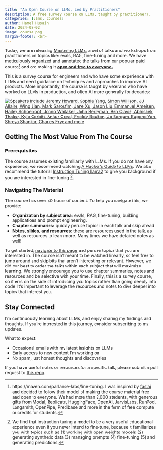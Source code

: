 ```yaml
---
title: "An Open Course on LLMs, Led by Practitioners"
description: A free survey course on LLMs, taught by practitioners.
categories: [llms, courses]
author: Hamel Husain
date: 2024-08-02
image: course.png
margin-footer: <br>
---
```


Today, we are releasing [Mastering LLMs](https://parlance-labs.com/education/), a set of talks and workshops from practitioners on topics like: evals, RAG, fine-tuning and more.  We have meticulously organized and annotated the talks from our popular paid course[^1] and are making it <ins>**open and free to everyone.**</ins>

This is a survey course for engineers and who have some experience with LLMs and need guidance on techniques and approaches to improve AI products.  More importantly, the course is taught by veterans who have worked on LLMs in production, and often AI more generally for decades:

[![_Speakers include Jeremy Howard, Sophia Yang, Simon Willison, JJ Allaire, Wing Lian, Mark Saroufim, Jane Xu, Jason Liu, Emmanuel Ameisen, Hailey Schoelkopf, Johno Whitaker, John Berryman, Ben Clavié, Abhishek Thakur, Kyle Corbitt, Ankur Goyal, Freddy Boulton, Jo Bergum, Eugene Yan, Shreya Shankar, Charles Frye and more_](course.png)](https://parlance-labs.com/education/){target="_blank"}

## Getting The Most Value From The Course

### Prerequisites

The course assumes existing familiarity with LLMs.  If you do not have any experience, we recommend watching [A Hacker’s Guide to LLMs](https://www.youtube.com/watch?v=jkrNMKz9pWU).  We also recommend the tutorial [Instruction Tuning llama2](https://www.philschmid.de/instruction-tune-llama-2) to give you background if you are interested in fine-tuning [^2].

### Navigating The Material

The course has over 40 hours of content.  To help you navigate this, we provide:

- **Organization by subject area**: evals, RAG, fine-tuning, building applications and prompt engineering.
- **Chapter summaries:** quickly peruse topics in each talk and skip ahead
- **Notes, slides, and resources**: these are resources used in the talk, as well as resources to learn more.  Many times we have detailed notes as well!

To get started, [navigate to this page](https://parlance-labs.com/education) and peruse topics that you are interested in.  The course isn't meant to be watched linearly, so feel free to jump around and skip bits that aren't interesting or relevant.  However, we did our best to order the talks within each subject that will maximize learning.  We strongly encourage you to use chapter summaries, notes and resources and be selective with your time. Finally, this is a survey course, so it errs on the side of introducing you topics rather than going deeply into code. It's important to leverage the resources and notes to dive deeper into topics that interest you.

## Stay Connected

I'm continuously learning about LLMs, and enjoy sharing my findings and thoughts. If you're interested in this journey, consider subscribing to my updates.

What to expect:

- Occasional emails with my latest insights on LLMs
- Early access to new content I'm working on
- No spam, just honest thoughts and discoveries

<script async data-uid="6379a28bdb" src="https://hamel.ck.page/6379a28bdb/index.js"></script>

If you have useful notes or resources for a specific talk, please submit a pull request to [this repo](https://github.com/parlance-labs/website/tree/main/education).


[^1]: https://maven.com/parlance-labs/fine-tuning. I was inspired by [fastai](https://course.fast.ai/) and decided to follow their model of making the course material free and open to everyone. We had more than 2,000 students, with generous gifts from Modal, Replicate, HuggingFace, OpenAI, JarvisLabs, RunPod, Langsmith, OpenPipe, Predibase and more in the form of free compute or credits for students.
[^2]: We find that instruction tuning a model to be a very useful educational experience even if you never intend to fine-tune, because it familiarizes you with topics such as (1) working with open weights models (2) generating synthetic data  (3) managing prompts (4) fine-tuning (5)  and generating predictions.
[^3]: Eventually, tools become so good that they encapsulate good processes.  However, this is often not true for nascent or emerging technologies.  